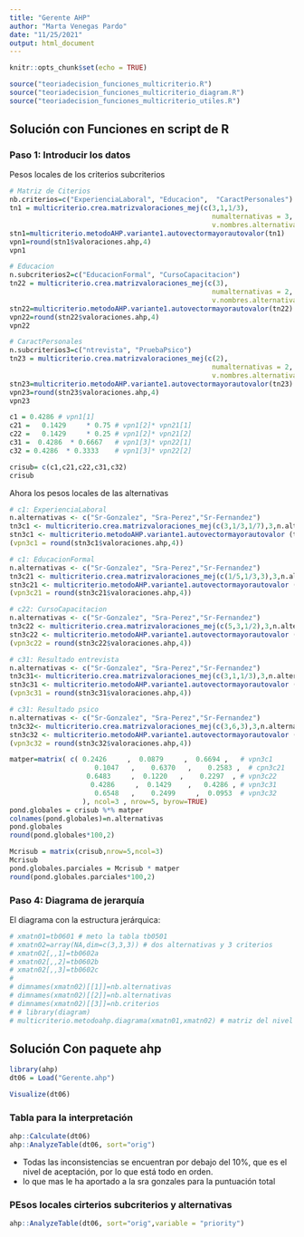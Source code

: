 ```yaml
---
title: "Gerente AHP"
author: "Marta Venegas Pardo"
date: "11/25/2021"
output: html_document
---
```


```r
knitr::opts_chunk$set(echo = TRUE)
```


```r
source("teoriadecision_funciones_multicriterio.R")
source("teoriadecision_funciones_multicriterio_diagram.R")
source("teoriadecision_funciones_multicriterio_utiles.R")
```

## Solución con Funciones en script de R

### Paso 1: Introducir los datos

Pesos locales de los criterios subcriterios

```r
# Matriz de Citerios
nb.criterios=c("ExperienciaLaboral", "Educacion",  "CaractPersonales")
tn1 = multicriterio.crea.matrizvaloraciones_mej(c(3,1,1/3),
                                                  numalternativas = 3,
                                                  v.nombres.alternativas = nb.criterios) # la diagonal superior
stn1=multicriterio.metodoAHP.variante1.autovectormayorautovalor(tn1)
vpn1=round(stn1$valoraciones.ahp,4)
vpn1
```


```r
# Educacion
n.subcriterios2=c("EducacionFormal", "CursoCapacitacion")
tn22 = multicriterio.crea.matrizvaloraciones_mej(c(3),
                                                  numalternativas = 2,
                                                  v.nombres.alternativas = n.subcriterios2) # la diagonal superior
stn22=multicriterio.metodoAHP.variante1.autovectormayorautovalor(tn22)
vpn22=round(stn22$valoraciones.ahp,4)
vpn22
```



```r
# CaractPersonales
n.subcriterios3=c("ntrevista", "PruebaPsico")
tn23 = multicriterio.crea.matrizvaloraciones_mej(c(2),
                                                  numalternativas = 2,
                                                  v.nombres.alternativas = n.subcriterios3) # la diagonal superior
stn23=multicriterio.metodoAHP.variante1.autovectormayorautovalor(tn23)
vpn23=round(stn23$valoraciones.ahp,4)
vpn23
```




```r
c1 = 0.4286 # vpn1[1]
c21 =   0.1429     * 0.75 # vpn1[2]* vpn21[1]
c22 =   0.1429     * 0.25 # vpn1[2]* vpn21[2]
c31 =  0.4286  * 0.6667   # vpn1[3]* vpn22[1]
c32 = 0.4286  * 0.3333    # vpn1[3]* vpn22[2]

crisub= c(c1,c21,c22,c31,c32)
crisub
```

Ahora los pesos locales de las alternativas

```r
# c1: ExperienciaLaboral
n.alternativas <- c("Sr-Gonzalez", "Sra-Perez","Sr-Fernandez")
tn3c1 <- multicriterio.crea.matrizvaloraciones_mej(c(3,1/3,1/7),3,n.alternativas)
stn3c1 <- multicriterio.metodoAHP.variante1.autovectormayorautovalor (tn3c1)
(vpn3c1 = round(stn3c1$valoraciones.ahp,4))
```


```r
# c1: EducacionFormal
n.alternativas <- c("Sr-Gonzalez", "Sra-Perez","Sr-Fernandez")
tn3c21 <- multicriterio.crea.matrizvaloraciones_mej(c(1/5,1/3,3),3,n.alternativas)
stn3c21 <- multicriterio.metodoAHP.variante1.autovectormayorautovalor (tn3c21)
(vpn3c21 = round(stn3c21$valoraciones.ahp,4))
```


```r
# c22: CursoCapacitacion
n.alternativas <- c("Sr-Gonzalez", "Sra-Perez","Sr-Fernandez")
tn3c22 <- multicriterio.crea.matrizvaloraciones_mej(c(5,3,1/2),3,n.alternativas)
stn3c22 <- multicriterio.metodoAHP.variante1.autovectormayorautovalor (tn3c22)
(vpn3c22 = round(stn3c22$valoraciones.ahp,4))
```


```r
# c31: Resultado entrevista
n.alternativas <- c("Sr-Gonzalez", "Sra-Perez","Sr-Fernandez")
tn3c31<- multicriterio.crea.matrizvaloraciones_mej(c(3,1,1/3),3,n.alternativas)
stn3c31 <- multicriterio.metodoAHP.variante1.autovectormayorautovalor (tn3c31)
(vpn3c31 = round(stn3c31$valoraciones.ahp,4))
```

```r
# c31: Resultado psico
n.alternativas <- c("Sr-Gonzalez", "Sra-Perez","Sr-Fernandez")
tn3c32<- multicriterio.crea.matrizvaloraciones_mej(c(3,6,3),3,n.alternativas)
stn3c32 <- multicriterio.metodoAHP.variante1.autovectormayorautovalor (tn3c32)
(vpn3c32 = round(stn3c32$valoraciones.ahp,4))
```


```r
matper=matrix( c( 0.2426     ,  0.0879     ,  0.6694 ,   # vpn3c1
                     0.1047   ,    0.6370   ,    0.2583 ,  # cpn3c21
                   0.6483     ,  0.1220   ,    0.2297  , # vpn3c22
                    0.4286     ,  0.1429    ,   0.4286 , # vpn3c31
                     0.6548   ,    0.2499     ,  0.0953  # vpn3c32
                  ), ncol=3 , nrow=5, byrow=TRUE)
pond.globales = crisub %*% matper
colnames(pond.globales)=n.alternativas
pond.globales
round(pond.globales*100,2)
```

```r
Mcrisub = matrix(crisub,nrow=5,ncol=3)
Mcrisub
pond.globales.parciales = Mcrisub * matper
round(pond.globales.parciales*100,2)
```




### Paso 4: Diagrama de jerarquía

El diagrama con la estructura jerárquica:

```r
# xmatn01=tb0601 # meto la tabla tb0501
# xmatn02=array(NA,dim=c(3,3,3)) # dos alternativas y 3 criterios
# xmatn02[,,1]=tb0602a
# xmatn02[,,2]=tb0602b
# xmatn02[,,3]=tb0602c
# 
# dimnames(xmatn02)[[1]]=nb.alternativas
# dimnames(xmatn02)[[2]]=nb.alternativas
# dimnames(xmatn02)[[3]]=nb.criterios
# # library(diagram)
# multicriterio.metodoahp.diagrama(xmatn01,xmatn02) # matriz del nivel 1 y 2
```












## Solución Con paquete ahp

```r
library(ahp)
dt06 = Load("Gerente.ahp")
```

```r
Visualize(dt06)
```




### Tabla para la interpretación

```r
ahp::Calculate(dt06)
ahp::AnalyzeTable(dt06, sort="orig")
```
- Todas las inconsistencias se encuentran por debajo del 10%, que es el nivel de aceptación, por lo que está todo en orden.
- lo que mas le ha aportado a la sra gonzales para la puntuación total


### PEsos locales cirterios subcriterios y alternativas


```r
ahp::AnalyzeTable(dt06, sort="orig",variable = "priority")
```
